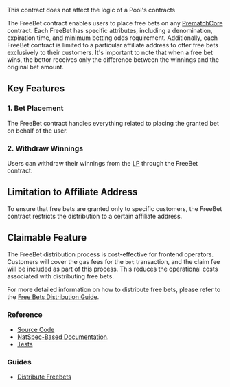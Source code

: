 
<PageHeadline
  title="FreeBet"
  subTitle="A tool that enables granting free bets to any user"
/>

<Callout type="info">
  This contract does not affect the logic of a Pool's contracts
</Callout>

The FreeBet contract enables users to place free bets on any [PrematchCore](/contracts/prematch-core) contract.
Each FreeBet has specific attributes, including a denomination, expiration time, and minimum betting odds requirement.
Additionally, each FreeBet contract is limited to a particular affiliate address to offer free bets exclusively to their
customers. It's important to note that when a free bet wins, the bettor receives only the difference between the winnings
and the original bet amount.

## Key Features

### 1. Bet Placement
The FreeBet contract handles everything related to placing the granted bet on behalf of the user.

### 2. Withdraw Winnings
Users can withdraw their winnings from the [LP](/contracts/lp) through the FreeBet contract.

## Limitation to Affiliate Address
To ensure that free bets are granted only to specific customers, the FreeBet contract restricts the distribution to
a certain affiliate address.

## Claimable Feature
The FreeBet distribution process is cost-effective for frontend operators. Customers will cover the gas fees for the
`bet` transaction, and the claim fee will be included as part of this process. This reduces the operational
costs associated with distributing free bets.

For more detailed information on how to distribute free bets, please refer to the
[Free Bets Distribution Guide](/contracts/guides/distribute-freebets).

### Reference

- [Source Code](https://github.com/Azuro-protocol/Azuro-v2-public/blob/main/contracts/extensions/FreeBet.sol)
- [NatSpec-Based Documentation](https://azuro-protocol.github.io/Azuro-v2-public/#/contracts/extensions/FreeBet.sol:FreeBet).
- [Tests](https://github.com/Azuro-protocol/Azuro-v2-public/blob/main/test/freebet-test.js)


### Guides

- [Distribute Freebets](/contracts/guides/distribute-freebets)
